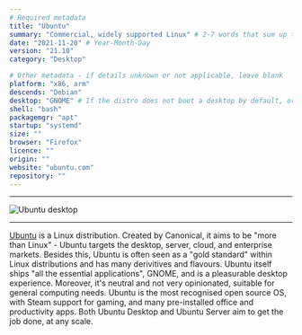 ```yaml
---
# Required metadata
title: "Ubuntu"
summary: "Commercial, widely supported Linux" # 2-7 words that sum up the distribution
date: "2021-11-20" # Year-Month-Day
version: "21.10"
category: "Desktop"

# Other metadata - if details unknown or not applicable, leave blank
platform: "x86, arm"
descends: "Debian"
desktop: "GNOME" # If the distro does not boot a desktop by default, or doesn't ship one, leave 'desktop' blank
shell: "bash"
packagemgr: "apt"
startup: "systemd"
size: ""
browser: "Firefox"
licence: ""
origin: ""
website: "ubuntu.com"
repository: ""
---
```


---

<Image src="/images/ubuntu.png" alt="Ubuntu desktop" width={250} height={400} />

---

[Ubuntu](https://ubuntu.com) is a Linux distribution. Created by Canonical, it aims to be "more than Linux" - Ubuntu targets the desktop, server, cloud, and enterprise markets. Besides this, Ubuntu is often seen as a "gold standard" within Linux distributions and has many derivitives and flavours. Ubuntu itself ships "all the essential applications", GNOME, and is a pleasurable desktop experience. Moreover, it's neutral and not very opinionated, suitable for general computing needs. Ubuntu is the most recognised open source OS, with Steam support for gaming, and many pre-installed office and productivity apps. Both Ubuntu Desktop and Ubuntu Server aim to get the job done, at any scale.
